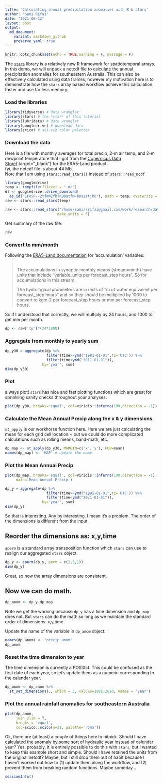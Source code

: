 ```yaml
---
title: 'Calculating annual precipitation anomalies with R & stars'
author: "Sami Rifai"
date: "2021-06-12"
layout: post
output: 
  md_document:
    variant: markdown_github
    preserve_yaml: true
---
```



```r
knitr::opts_chunk$set(echo = TRUE,warning = F, message = F)
```

The [`stars`](https://r-spatial.github.io/stars/) library is a relatively new R framework for spatiotemporal arrays. In this demo, we will unpack a netcdf file to calculate the annual precipitation anomalies for southeastern Australia. This can also be effectively calculated using data frames, however my motivation here is to demonstrate how the `stars` array based workflow achieve this calculation faster and use far less memory.

### Load the libraries

```r
library(tidyverse) # data wrangler
library(stars) # the *star* of this tutorial
library(lubridate) # date wrangler
library(googledrive) # download data
library(scico) # sci-viz color palettes
```

### Download the data

Here is a file with monthly averages for total precip, 2-m air temp, and 2-m dewpoint temperature that I got from the [Copernicus Data Store](https://cds.climate.copernicus.eu/cdsapp#!/dataset/reanalysis-era5-land-monthly-means?tab=form){:target="_blank"} for the ERA5-Land product.\
fyi, the netcdf file is about 44 Mb.\
Note that I am using `stars::read_stars()` instead of `stars::read_ncdf`

```r
library(googledrive)
temp <- tempfile(fileext = ".nc")
dl <- googledrive::drive_download(
  as_id("1Fo5F--2tfWWZfhTKBOatfM-bDs2stjhB"), path = temp, overwrite = TRUE)
raw <- stars::read_stars(temp)
```

```r
raw <- stars::read_stars("/home/sami/srifai@gmail.com/work/research/data_general/proc_data_Oz_fire_recovery/era5-totprecip-t2m-d2m-SEOZ.nc",
                        make_units = F)
```

Get summary of the raw file:

```r
raw
```

### Convert to mm/month

Following the [ERA5-Land documentation](https://confluence.ecmwf.int/display/CKB/ERA5-Land%3A+data+documentation#ERA5Land:datadocumentation-accumulationsAccumulations) for 'accumulation' variables:

> \
> The accumulations in synoptic monthly means (stream=mnth) have units that include "variable_units per forecast_step hours". So for accumulations in this stream:
>
> The hydrological parameters are in units of "m of water equivalent per forecast_step hours" and so they should be multiplied by 1000 to convert to kgm-2 per forecast_step hours or mm per forecast_step hours.

So if I understood that correctly, we will multiply by 24 hours, and 1000 to get mm per month.

```r
dp <- raw['tp']*(24*1000)
```

### Aggregate from monthly to yearly sum

```r
dp_y30 = aggregate(dp %>%
                   filter(time>=ymd("1981-01-01",tz='UTC')) %>%
                   filter(time<ymd("2011-01-01")),
                 by='year', sum)
dim(dp_y30)
```

### Plot

always plot! `stars` has nice and fast plotting functions which are great for sprinkling sanity checks throughout your analyses.

```r
plot(dp_y30, breaks='equal', col=viridis::inferno(100,direction = -1))
```

### Calculate the Mean Annual Precip along the x & y dimensions

`st_apply` is our workhorse function here. Here we are just calculating the mean for each grid cell location \~ but we could do more complicated calculations such as rolling means, band-math, etc.

```r
dp_map <- st_apply(dp_y30, MARGIN=c('x','y'), FUN=mean)
names(dp_map) <- 'MAP' # update the name
```

### Plot the Mean Annual Precip

```r
plot(dp_map, breaks='equal', col=viridis::inferno(100,direction = -1),
     main='Mean Annual Precip')
```

```r
dp_y = aggregate(dp %>%
                   filter(time>=ymd("1981-01-01",tz='UTC')) %>%
                   filter(time<ymd("2021-01-01")),
                 by='year', sum)
dim(dp_y)
```

So that is interesting. Any by interesting, I mean it's a problem. The order of the dimensions is different from the input.

## Reorder the dimensions as: x,y,time

`aperm` is a standard array transposition function which `stars` can use to realign our aggregated `stars` object.

```r
dp_y <- aperm(dp_y, perm = c(2,3,1))
dim(dp_y)
```

Great, so now the array dimensions are consistent.

## Now we can do math.

```r
dp_anom <- dp_y-dp_map

```

Note we get the warning because `dp_y` has a time dimension and `dp_map` does not. But `stars` can do the math so long as we maintain the standard order of dimensions: x,y,time

Update the name of the variable in `dp_anom` object:

```r
names(dp_anom) <- 'precip_anom'
dp_anom
```

### Reset the time dimension to year

The time dimension is currently a POSIXct. This could be confused as the first date of each year, so let's update them as a numeric corresponding to the calendar year.

```r
dp_anom <- dp_anom %>%
  st_set_dimensions(., which = 3, values=1981:2020, names = 'year')
```

### Plot the annual rainfall anomalies for southeastern Australia

```r
plot(dp_anom,
     join_zlim = T,
     breaks = 'equal',
     col=scico::scico(n=21, palette='roma'))
```

Ok, there are (at least) a couple of things here to nitpick. Should I have calculated the anomaly by some sort of hydraulic year instead of calendar year? Yes, probably. It is entirely possible to do this with `stars`, but I wanted to keep this example short and simple. Should I have retained the units from the original netcdf? Maybe, but I still drop them out of habit because I haven't worked out how to (1) update them along the workflow, and (2) prevent them from breaking random functions. Maybe someday...

```r
sessionInfo()
```
